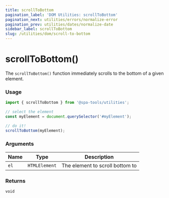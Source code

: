 ```yaml
---
title: scrollToBottom
pagination_label: 'DOM Utilities: scrollToBottom'
pagination_next: utilities/errors/normalize-error
pagination_prev: utilities/dates/normalize-date
sidebar_label: scrollToBottom
slug: /utilities/dom/scroll-to-bottom
---
```



<PackageCaption packageName='@spa-tools/utilities' />

# scrollToBottom()

The `scrollToBottom()` function immediately scrolls to the bottom of a given element.

### Usage

```ts
import { scrollToBottom } from '@spa-tools/utilities';

// select the element
const myElement = document.querySelector('#myElement');

// do it!
scrollToBottom(myElement);
```

### Arguments

| Name | Type          | Description                     |
| ---- | ------------- | ------------------------------- |
| `el` | `HTMLElement` | The element to scroll bottom to |

### Returns

`void`
